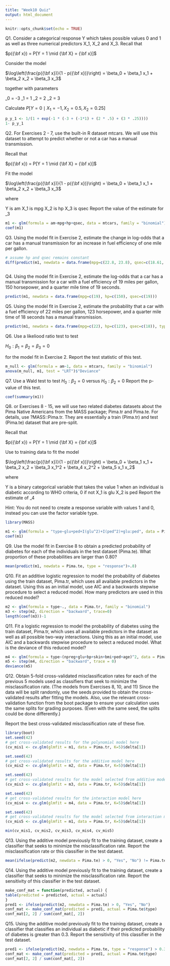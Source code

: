 ```yaml
---
title: "Week10 Quiz"
output: html_document
---
```


```r
knitr::opts_chunk$set(echo = TRUE)
```

Q1. Consider a categorical response Y which takes possible values 0 and 1 as well as three numerical predictors X_1, X_2 and X_3. Recall that

$p({\bf x}) = P[Y = 1 \mid {\bf X} = {\bf x}]$

Consider the model

$\log\left(\frac{p({\bf x})}{1 - p({\bf x})}\right) = \beta_0 + \beta_1 x_1 + \beta_2 x_2 + \beta_3 x_3$
 

together with parameters

\beta_0 = -3
\beta_1 = 1
\beta_2 = 2
\beta_2 = 3

Calculate $P[Y = 0 \mid X_1 = -1, X_2 = 0.5, X_2 = 0.25]$

```r
p_y_1 <- 1/(1 + exp(-1 * (-3 + (-1*1) + (2 * .5) + (3 * .25))))
1- p_y_1
```

Q2. For Exercises 2 - 7, use the built-in R dataset mtcars. We will use this dataset to attempt to predict whether or not a car has a manual transmission.

Recall that

$p({\bf x}) = P[Y = 1 \mid {\bf X} = {\bf x}]$

Fit the model

$\log\left(\frac{p({\bf x})}{1 - p({\bf x})}\right) = \beta_0 + \beta_1 x_1 + \beta_2 x_2 + \beta_3 x_3$
 

where

Y is am
X_1 is mpg
X_2 is hp
X_3 is qsec
Report the value of the estimate for \beta_3

```r
m1 <- glm(formula = am~mpg+hp+qsec, data = mtcars, family = "binomial")
coef(m1)
```

Q3. Using the model fit in Exercise 2, estimate the change in log-odds that a car has a manual transmission for an increase in fuel efficiency of one mile per gallon.

```r
# assume hp and qsec remains constant
diff(predict(m1, newdata = data.frame(mpg=c(22.8, 23.8), qsec=c(18.61, 18.61), hp=c(93, 93)), type = "link"))



```

Q4. Using the model fit in Exercise 2, estimate the log-odds that a car has a manual transmission for a car with a fuel efficiency of 19 miles per gallon, 150 horsepower, and a quarter mile time of 19 seconds.

```r
predict(m1, newdata = data.frame(mpg=c(19), hp=c(150), qsec=c(19)))
```

Q5. Using the model fit in Exercise 2, estimate the probability that a car with a fuel efficiency of 22 miles per gallon, 123 horsepower, and a quarter mile time of 18 seconds has a manual transmission.
```r

predict(m1, newdata = data.frame(mpg=c(22), hp=c(123), qsec=c(18)), type = "response")

```

Q6. Use a likeliood ratio test to test

$H_0: \beta_1 = \beta_2 = \beta_3 = 0$

for the model fit in Exercise 2. Report the test statistic of this test.
```r
m_null <- glm(formula = am~1, data = mtcars, family = "binomial")
anova(m_null, m1, test = "LRT")$"Deviance"
```


Q7. Use a Wald test to test $H_0: \beta_2 = 0$ versus $H_0: \beta_2 = 0$ Report the p-value of this test.

```r
coef(summary(m1))
```




Q8. or Exercises 8 - 15, we will use two related diabetes datasets about the Pima Native Americans from the MASS package; Pima.tr and Pima.te. For details, use ?MASS::Pima.tr. They are essentially a train (Pima.tr) and test (Pima.te) dataset that are pre-split.

Recall that

$p({\bf x}) = P[Y = 1 \mid {\bf X} = {\bf x}]$

Use to training data to fit the model

$\log\left(\frac{p({\bf x})}{1 - p({\bf x})}\right) = \beta_0 + \beta_1 x_1 + \beta_2 x_2 + \beta_3 x_1^2 + \beta_4 x_2^2 + \beta_5 x_1 x_2$

where

Y is a binary categorical variable that takes the value 1 when an individual is diabetic according to WHO criteria, 0 if not
X_1 is glu
X_2 is ped
Report the estimate of \beta_4

Hint: You do not need to create a response variable with values 1 and 0, instead you can use the factor variable type.

```r
library(MASS)
```

```r

m1 <- glm(formula = "type~glu+ped+I(glu^2)+I(ped^2)+glu:ped", data = Pima.tr, family = "binomial")
coef(m1)
```

Q9. Use the model fit in Exercise 8 to obtain a predicted probability of diabetes for each of the individuals in the test dataset (Pima.te). What proportion of these probabilities are larger than 0.80?

```r
mean(predict(m1, newdata = Pima.te, type = "response")>.8)
```

Q10. Fit an additive logistic regression to model the probability of diabetes using the train dataset, Pima.tr, which uses all available predictors in the dataset. Using this as an initial model, use AIC and a backwards stepwise procedure to select a reduced model. How many predictors are used in this reduced model?

```r
m2 <- glm(formula = type~., data = Pima.tr, family = "binomial")
m3 <- step(m2, direction = "backward", trace=0)
length(coef(m3))-1

```

Q11. Fit a logistic regression to model the probability of diabetes using the train dataset, Pima.tr, which uses all available predictors in the dataset as well as all possible two-way interactions. Using this as an initial model, use AIC and a backwards stepwise procedure to select a reduced model. What is the deviance of this reduced model?

```r
m4 <- glm(formula = type~(npreg+glu+bp+skin+bmi+ped+age)^2, data = Pima.tr, family = "binomial")
m5 <- step(m4, direction = "backward", trace = 0)
deviance(m5)
```

Q12. Obtain 5-fold cross-validated misclassification rates for each of the previous 5 models used as classifiers that seek to minimize the misclassification rate. (The models from Exercises 8, 10, and 11) Since the data will be split randomly, use the seeds provided to obtain the cross-validated results after fitting the models. Also, use the relevant cross-validation function from the boot package to ensure your calculation uses the same splits for grading purposes. (Even with the same seed, the splits could be done differently.)

Report the best cross-validated misclassification rate of these five.


```r
library(boot)
set.seed(42)
# get cross-validated results for the polynomial model here
(cv_mis1 <- cv.glm(glmfit = m1, data = Pima.tr, K=5)$delta[1])

set.seed(42)
# get cross-validated results for the additive model here
(cv_mis2 <- cv.glm(glmfit = m2, data = Pima.tr, K=5)$delta[1])

set.seed(42)
# get cross-validated results for the model selected from additive model here
(cv_mis3 <- cv.glm(glmfit = m3, data = Pima.tr, K=5)$delta[1])

set.seed(42)
# get cross-validated results for the interaction model here
(cv_mis4 <- cv.glm(glmfit = m4, data = Pima.tr, K=5)$delta[1])

set.seed(42)
# get cross-validated results for the model selected from interaction model here
(cv_mis5 <- cv.glm(glmfit = m1, data = Pima.tr, K=5)$delta[1])

min(cv_mis1, cv_mis2, cv_mis3, cv_mis4, cv_mis5)
```

Q13. Using the additive model previously fit to the training dataset, create a classifier that seeks to minimize the misclassification rate. Report the misclassification rate or this classifier in the test dataest.

```r
mean(ifelse(predict(m2, newdata = Pima.te) > 0, "Yes", "No") != Pima.te$type)

```


Q14. Using the additive model previously fit to the training dataset, create a classifier that seeks to minimize the misclassification rate. Report the sensitivity of this classifier in the test dataset.

```r
make_conf_mat = function(predicted, actual) {
table(predicted = predicted, actual = actual)
}
pred1 <- ifelse(predict(m2, newdata = Pima.te) > 0, "Yes", "No")
conf_mat <- make_conf_mat(predicted = pred1, actual = Pima.te$type)
conf_mat[2, 2] / sum(conf_mat[, 2])
```

Q15. Using the additive model previously fit to the training dataset, create a classifier that classifies an individual as diabetic if their predicted probability of diabetes is greater than 0.3. Report the sensitivity of this classifier in the test dataset.

```r

pred1 <- ifelse(predict(m2, newdata = Pima.te, type = "response") > 0.3, "Yes", "No")
conf_mat <- make_conf_mat(predicted = pred1, actual = Pima.te$type)
conf_mat[2, 2] / sum(conf_mat[, 2])

```







